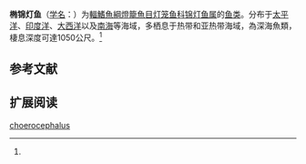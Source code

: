 {{Speciesbox
| name = 椭锦灯鱼
| status = NE
| status_system = IUCN3.1
| image = Centrobranchus choerocephalus.jpg
| genus = Centrobranchus
| species = choerocephalus
| authority = Fowler, 1904<ref name='id5548'>{{cite web| url =http://www.bioinfo.cn/db05/BjdwSpecies.php?action=view&id=5548| title =椭锦灯鱼| work =中国动物物种编目数据库| publisher =中国科学院微生物研究所| author =中国科学院动物研究所| accessdate =2009-04-11| deadurl =yes| archiveurl =https://web.archive.org/web/20160305101210/http://www.bioinfo.cn/db05/BjdwSpecies.php?action=view&id=5548| archivedate =2016-03-05}}</ref>
| synonyms = *''Centrobranchus chaerocephalus''<br /><small>Fowler, 1904</small>
}}

'''椭锦灯鱼'''（[[学名|学名]]：{{lang|la|''Centrobranchus choerocephalus''}}）为[[輻鰭魚綱|輻鰭魚綱]][[燈籠魚目|燈籠魚目]][[灯笼鱼科|灯笼鱼科]][[锦灯鱼属|锦灯鱼属]]的[[鱼类|鱼类]]。分布于[[太平洋|太平洋]]、[[印度洋|印度洋]]、[[大西洋|大西洋]]以及[[南海|南海]]等海域，多栖息于热带和亚热带海域，為深海魚類，棲息深度可達1050公尺。<ref name='id5548'/>

== 参考文献 ==
{{reflist}}

== 扩展阅读 ==
{{refbegin}}
{{wikispecies-inline|Centrobranchus choerocephalus|椭锦灯鱼}}
{{refend}}
{{Taxonbar|from=Q2387853}}

[[Category:锦灯鱼属|choerocephalus]]


{{灯笼鱼目小作品}}